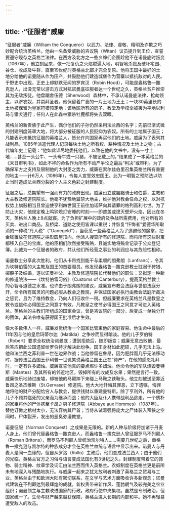 ```yaml
---
---
---
```

title: ·“征服者”威廉
---




“征服者”威廉（William the Conqueror）以武力、法律、虔敬、精明及诈欺之巧妙配合统治英格兰。他由一名备受威胁的咨议院（Witan）议员提升到王位，宣誓要遵守现存之英格兰法律。在西方及北方之一些乡绅们企图趁他不在诺曼底时叛变（1067年），他立刻回来，像一把复仇之火焰燃遍大地，明智地杀戮及破坏宅园、谷仓、收成及牛群，直至19世纪时英格兰北部才完全复原。他将王国中最好的土地分给他的诺曼随从作为田产，并鼓励他们建造城堡作为营寨以抵抗敌对的人民。于野史中出现，正史上却默默无闻的罗宾汉（Robin Hood），可能是盎格鲁—撒克逊人，出没无常以游击方式对抗诺曼底征服者达一个世纪之久，英格兰贫户推崇其为无敌叛徒。他盘踞舍伍德（Sherwood）森林中，不承认诺曼底法律，抢劫领主，以济农奴，并崇拜圣者。他保留着广袤的一片土地为王土；一块30英里长的土地被保留为皇家狩猎预定地；该地区所有的房子、教堂及学校全被夷为平地以利马与猎犬通行；任何人在此森林猎杀牡鹿都将失去双眼。

英格兰的新贵族于此产生，偶尔他们的子孙仍然采用法兰西的名字；先前已渐式微的封建制度笼罩大地，将大部分被征服的人民贬抑为农奴。所有的土地属于国王；凡能表示未抵抗征服的英格兰人，皆允许向国家再买他们的土地。威廉为了表列其战利品，1085年派遣代理人记录每块土地之所有权、耕种情况及土地上之物；古代编年史上记载：“他如此详尽地委托他们，以致在他的文书中，没有一寸土地……甚至一头公牛、一头母牛或一只猪，不被记载上的。”结果成了一本英格兰的《末日审判书》，如此不祥的命名作为所有不动产争论之最后“判决”或审判。为了确保军方之支持及限制他的大封臣之势力，威廉在索尔兹伯里召集英格兰所有重要的地主——计6万人（1086年），令每人宣誓效忠国王。此为一明智之预防法以防止当时造成法兰西分裂的个人主义色彩之封建制度。

征服之后，总期望有一强而有力的政府出现。威廉设立或罢黜骑士和伯爵，主教和大主教及修道院院长。他毫不犹豫地监禁大地主，维护他对教会任命之权，以对抗权势上旗鼓相当且曾迫使亨利四世国王前往加诺萨向其请罪的格列高利七世。为了防止火灾，他规定晚上鸣钟熄灯安睡的时刻——即遮盖或熄灭壁炉火焰，因此在冬天，英格兰人晚上8点就寝。为了负担扩展中的政府及争战所需费用，他对所有的买卖、进出口商品，及桥梁、道路之使用皆课以重税；并恢复“忏悔者”爱德华所取消的一种税“丹人税”（“Danegeld”），当获悉一些英格兰人为了逃避他的魔掌，把金钱置放在修道院之拱形圆屋顶内，他派人搜查所有的修道院，而将所有这些财宝都移入自己的宝库。他的臣相们欣然接受贿赂，且诚实地将贿金记录于公众登记簿。此诚为一个征服者的政府，共认他们所经营之事业的利润应与其危险性相称。

诺曼教士分享此次胜利。他们从卡昂找到能干与柔顺的朗弗朗（Lanfranc），令其为坎特伯雷的大主教及国王的首要阁员。他发现盎格鲁—撒克逊教士耽溺于狩猎、掷骰子及结婚，遂以诺曼神父、主教及修道院院长代替他们的职位；又拟定一种新的修道院法——《坎特伯雷习俗》（Customs of Canterbury），提高英格兰教士的心智与道德之水准。也许由于朗弗朗的建议，威廉宣布教会法庭与世俗法庭分开，命令所有属灵的问题必服从教会之教规，并保证国家必执行由教会法庭所裁决之惩罚，且为了维持教会，乃向人们征收什一税。但威廉要求在英格兰凡是教皇之敕令或信件必得国王之同意才有效，凡教皇之使节必得国王之同意才可进入英格兰。英格兰的主教们所组成的国家会议，曾是咨议院的一部分，后变成一单独分开的团体，其法令唯有获得国王批准后才生效。

像大多数伟人一样，威廉发觉统治一个国家比管束他的家庭容易。他生命中最后的11年因与他的皇后玛蒂尔达（Matilda）之争吵而显得暗淡。他的儿子罗伯特（Robert）要求全权统治诺曼底；遭到拒绝后，随即叛变；威廉无意击败他，最后答应把此公国遗留给罗伯特才解决此纷争。国王身材如此肥硕，几乎无法上马。他和法兰西之菲利普一世在边界作战；当他停留在鲁昂，因为肥胖而几乎无法移动时，据传法兰西国王菲利普一世讥笑说英格兰国王正在“待产”，在他的感恩礼拜时，一定有许多蜡烛。威廉宣誓他真的要点燃许多蜡烛。他命令他的军队烧毁曼特斯（Mantes）及其所有的邻近地区，毁掉所有的收成及水果；果然是言行一致。威廉快乐地骑过废墟，却被他的马颠摔下来碰上马鞍之铁鞍头。他立刻被送至靠近鲁昂之圣杰维斯（St.Gervase）修道院。他大大地忏悔其罪恶，立下遗嘱，悔罪地将他的财产分配给穷人与教会，提供钱财以重建曼特斯。除了亨利外，所有他的儿子不顾其临死的父亲而为继承而战；他的大臣及仆人携带战利品逃走。一个质朴的家臣将他的尸体携至卡昂之男子修道院（Abbaye aux Hommes）（1087年）。替他订做之棺材太小，无法容纳其尸首；当侍从试着强将庞大之尸体装入窄狭之空间时，尸体裂开，发出的恶臭弥漫教堂。

诺曼征服（Norman Conquest）之成果是无限的。新的人种与阶级将加诸于丹麦人身上，他们曾代替盎格鲁—撒克逊人，而盎格鲁—撒克逊人曾征服罗马不列颠人（Roman Britons），而罗马不列颠人曾统治凯尔特人……需要几世纪之后，盎格鲁—撒克逊与凯尔特的种族成分才会在英格兰血统与语言中显示出来。诺曼人与丹麦人是同一血缘的，但自从罗洛（Rollo）主政后，他们变成法兰西人；由于他们的光临，英格兰官方之习俗与语言变成法国化有3世纪之久。封建制度带着它的饰物、骑士精神、纹章学及词汇由法兰西而传入英格兰。农奴制度在英格兰更是前所未有地深入与残酷地执行。与威廉一起来之犹太放利者刺激了英格兰之贸易与工业。英格兰由于和欧洲大陆有密切联系，在文学与艺术方面吸收许多新观念；诺曼式建筑在不列颠达到最辉煌的成就。新权贵带来新作风、蓬勃朝气及较完美之农业组织；诺曼领主与主教改进国家的行政。政府行使中央集权。虽然是专制政治，但国家统一了。生命与财产越来越获保障，英格兰进入长期的内部和平。她不再轻易遭受敌人的攻击。